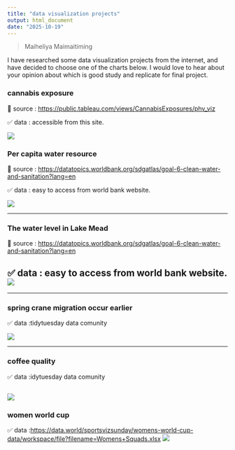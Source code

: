 ```yaml
---
title: "data visualization projects"
output: html_document
date: "2025-10-19"
---
```


> Maiheliya Maimaitiming

I have researched some data visualization projects from the internet, and have decided to choose one of the charts below. I would love to hear about your opinion about which is good study and replicate for final project.

### cannabis exposure

🔗 source : <https://public.tableau.com/views/CannabisExposures/phv_viz>

✅ data : accessible from this site.

![](https://github.com/Ines11python/UC3Mprojects/blob/main/phv_viz%20(1).png?raw=true)

### Per capita water resource

🔗 source : <https://datatopics.worldbank.org/sdgatlas/goal-6-clean-water-and-sanitation?lang=en>

✅ data : easy to access from world bank website.

![](https://datatopics.worldbank.org/dataviz/atlas23-images/en/goal06/c10s2.png)

------------------------------------------------------------------------

### The water level in Lake Mead

🔗 source : <https://datatopics.worldbank.org/sdgatlas/goal-6-clean-water-and-sanitation?lang=en>

## ✅ data : easy to access from world bank website. ![](https://datatopics.worldbank.org/dataviz/atlas23-images/en/goal06/c36s3.png)

------------------------------------------------------------------------

### spring crane migration occur earlier

✅ data :tidytuesday data comunity

![](https://github.com/Ines11python/UC3Mprojects/blob/main/image2.png?raw=true)

------------------------------------------------------------------------

### coffee quality

✅ data :idytuesday data comunity

## ![](https://github.com/Ines11python/UC3Mprojects/blob/main/image.png?raw=true)

### women world cup

✅ data :<https://data.world/sportsvizsunday/womens-world-cup-data/workspace/file?filename=Womens+Squads.xlsx> ![](https://raw.githubusercontent.com/Z3tt/TidyTuesday/main/plots/2019_28/2019_28_FIFA_WWCs.png)
